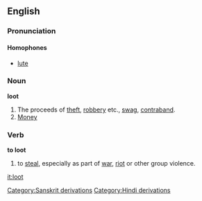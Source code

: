 ==English==
===Pronunciation===
====Homophones====
*[[lute]]
===Noun===
'''loot'''
#The proceeds of [[theft]], [[robbery]] etc., [[swag]], [[contraband]].
#[[Money]]

===Verb===
'''to loot'''
#to [[steal]], especially as part of [[war]], [[riot]] or other group violence.
[[Category:Sanskrit derivations]]
[[Category:Hindi derivations]]

[[it:loot]]